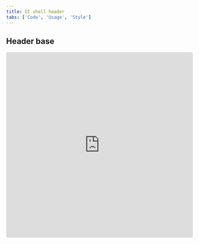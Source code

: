```yaml
---
title: UI shell header
tabs: ['Code', 'Usage', 'Style']
---
```


## Header base

<Row>
  <Column offsetLg="4">
    <iframe
      src="https://codesandbox.io/embed/v10-starter-sandbox-kf3h4?fontsize=14&hidenavigation=1&view=preview"
      title="header-base"
      allow="geolocation; microphone; camera; midi; vr; accelerometer; gyroscope; payment; ambient-light-sensor; encrypted-media"
      style="width:100%; height:500px; border:0; border-radius: 4px; overflow:hidden;"
      sandbox="allow-modals allow-forms allow-popups allow-scripts allow-same-origin"
    />
  </Column>
</Row>

## Header with nav

<Row>
  <Column offsetLg="4">
    <iframe
      src="https://codesandbox.io/embed/header-base-v07hj?fontsize=14&hidenavigation=1&view=preview"
      title="header-with-nav"
      allow="geolocation; microphone; camera; midi; vr; accelerometer; gyroscope; payment; ambient-light-sensor; encrypted-media"
      style="width:100%; height:500px; border:0; border-radius: 4px; overflow:hidden;"
      sandbox="allow-modals allow-forms allow-popups allow-scripts allow-same-origin"
    />
  </Column>
</Row>

## Header with actions

<Row>
  <Column offsetLg="4">
    <iframe
      src="https://codesandbox.io/embed/header-with-actions-vh014?fontsize=14&hidenavigation=1&view=preview"
      title="header-with-actions"
      allow="geolocation; microphone; camera; midi; vr; accelerometer; gyroscope; payment; ambient-light-sensor; encrypted-media"
      style="width:100%; height:500px; border:0; border-radius: 4px; overflow:hidden;"
      sandbox="allow-modals allow-forms allow-popups allow-scripts allow-same-origin"
    />
  </Column>
</Row>

## Header with actions and nav

<Row>
  <Column offsetLg="4">
    <iframe
      src="https://codesandbox.io/embed/header-with-actions-and-nav-m0lo2?fontsize=14&hidenavigation=1&view=preview"
      title="header-with-actions-and-nav"
      allow="geolocation; microphone; camera; midi; vr; accelerometer; gyroscope; payment; ambient-light-sensor; encrypted-media"
      style="width:100%; height:500px; border:0; border-radius: 4px; overflow:hidden;"
      sandbox="allow-modals allow-forms allow-popups allow-scripts allow-same-origin"
    />
  </Column>
</Row>

## Header with sidenav

<Row>
  <Column offsetLg="4">
    <iframe
      src="https://codesandbox.io/embed/header-with-sidenav-1u7su?fontsize=14&hidenavigation=1&view=preview"
      title="header-with-sidenav"
      allow="geolocation; microphone; camera; midi; vr; accelerometer; gyroscope; payment; ambient-light-sensor; encrypted-media"
      style="width:100%; height:500px; border:0; border-radius: 4px; overflow:hidden;"
      sandbox="allow-modals allow-forms allow-popups allow-scripts allow-same-origin"
    />
  </Column>
</Row>

<ComponentDocs component="ui-shell" />

